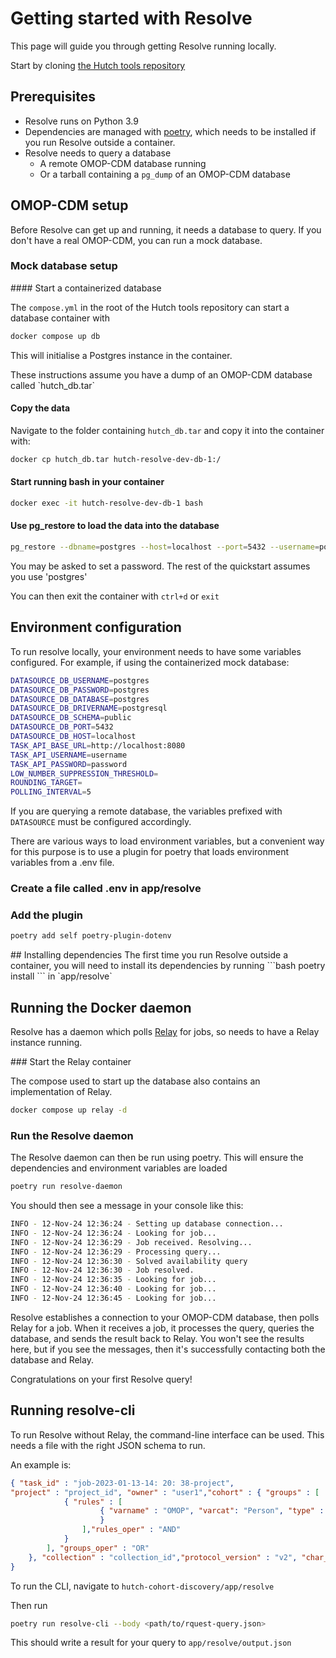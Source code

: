 
# Getting started with Resolve

This page will guide you through getting Resolve running locally.

Start by cloning [the Hutch tools repository](https://github.com/Health-Informatics-UoN/hutch-cohort-discovery)

## Prerequisites
- Resolve runs on Python 3.9
- Dependencies are managed with [poetry](https://python-poetry.org/), which needs to be installed if you run Resolve outside a container.
- Resolve needs to query a database
  - A remote OMOP-CDM database running
  - Or a tarball containing a `pg_dump` of an OMOP-CDM database

## OMOP-CDM setup
Before Resolve can get up and running, it needs a database to query.
If you don't have a real OMOP-CDM, you can run a mock database.

### Mock database setup
<Steps>
#### Start a containerized database

The `compose.yml` in the root of the Hutch tools repository can start a database container with

```bash
docker compose up db
```

This will initialise a Postgres instance in the container.

<Callout type="info" >
These instructions assume you have a dump of an OMOP-CDM database called `hutch_db.tar`
</Callout>

#### Copy the data

Navigate to the folder containing `hutch_db.tar` and copy it into the container with:

```bash
docker cp hutch_db.tar hutch-resolve-dev-db-1:/
```

#### Start running bash in your container
```bash
docker exec -it hutch-resolve-dev-db-1 bash
```

#### Use pg_restore to load the data into the database

```bash
pg_restore --dbname=postgres --host=localhost --port=5432 --username=postgres --password hutch_db.tar
```

You may be asked to set a password.
The rest of the quickstart assumes you use 'postgres'

You can then exit the container with `ctrl+d` or `exit`
</Steps>

## Environment configuration
To run resolve locally, your environment needs to have some variables configured.
For example, if using the containerized mock database:

```sh
DATASOURCE_DB_USERNAME=postgres
DATASOURCE_DB_PASSWORD=postgres
DATASOURCE_DB_DATABASE=postgres
DATASOURCE_DB_DRIVERNAME=postgresql
DATASOURCE_DB_SCHEMA=public
DATASOURCE_DB_PORT=5432
DATASOURCE_DB_HOST=localhost
TASK_API_BASE_URL=http://localhost:8080
TASK_API_USERNAME=username
TASK_API_PASSWORD=password
LOW_NUMBER_SUPPRESSION_THRESHOLD=
ROUNDING_TARGET=
POLLING_INTERVAL=5
```

If you are querying a remote database, the variables prefixed with `DATASOURCE` must be configured accordingly.

There are various ways to load environment variables, but a convenient way for this purpose is to use a plugin for poetry that loads environment variables from a .env file.
<Steps>
### Create a file called .env in app/resolve


### Add the plugin

```bash
poetry add self poetry-plugin-dotenv
```
</Steps>
## Installing dependencies
The first time you run Resolve outside a container, you will need to install its dependencies by running
```bash
poetry install
```
in `app/resolve`

## Running the Docker daemon

Resolve has a daemon which polls [Relay](/relay) for jobs, so needs to have a Relay instance running.

<Steps>
### Start the Relay container

The compose used to start up the database also contains an implementation of Relay.

```bash
docker compose up relay -d
```

### Run the Resolve daemon

The Resolve daemon can then be run using poetry. This will ensure the dependencies and environment variables are loaded

```bash
poetry run resolve-daemon
```

You should then see a message in your console like this:

```bash
INFO - 12-Nov-24 12:36:24 - Setting up database connection...
INFO - 12-Nov-24 12:36:24 - Looking for job...
INFO - 12-Nov-24 12:36:29 - Job received. Resolving...
INFO - 12-Nov-24 12:36:29 - Processing query...
INFO - 12-Nov-24 12:36:30 - Solved availability query
INFO - 12-Nov-24 12:36:30 - Job resolved.
INFO - 12-Nov-24 12:36:35 - Looking for job...
INFO - 12-Nov-24 12:36:40 - Looking for job...
INFO - 12-Nov-24 12:36:45 - Looking for job...
```

Resolve establishes a connection to your OMOP-CDM database, then polls Relay for a job.
When it receives a job, it processes the query, queries the database, and sends the result back to Relay.
You won't see the results here, but if you see the messages, then it's successfully contacting both the database and Relay.

</Steps>

<Callout emoji="🎉">
Congratulations on your first Resolve query!
</Callout>


## Running resolve-cli

To run Resolve without Relay, the command-line interface can be used.
This needs a file with the right JSON schema to run.

An example is:

```json
{ "task_id" : "job-2023-01-13-14: 20: 38-project",
"project" : "project_id", "owner" : "user1","cohort" : { "groups" : [
            { "rules" : [
                    { "varname" : "OMOP", "varcat": "Person", "type" : "TEXT", "oper" : "=", "value" : "8507"
                    }
                ],"rules_oper" : "AND"
            }
        ], "groups_oper" : "OR"
    }, "collection" : "collection_id","protocol_version" : "v2", "char_salt" : "salt","uuid" : "unique_id"
}
```

To run the CLI, navigate to `hutch-cohort-discovery/app/resolve`

Then run

```bash
poetry run resolve-cli --body <path/to/rquest-query.json>
```

This should write a result for your query to `app/resolve/output.json`


